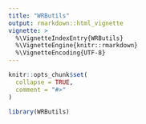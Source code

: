 ```yaml
---
title: "WRButils"
output: rmarkdown::html_vignette
vignette: >
  %\VignetteIndexEntry{WRButils}
  %\VignetteEngine{knitr::rmarkdown}
  %\VignetteEncoding{UTF-8}
---
```


```r
knitr::opts_chunk$set(
  collapse = TRUE,
  comment = "#>"
)
```

```r
library(WRButils)
```

